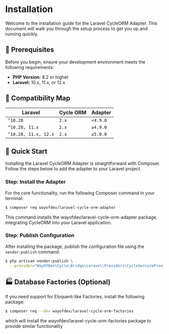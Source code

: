 
# Installation

Welcome to the installation guide for the Laravel CycleORM Adapter. This document will walk you through the setup process to get you up and running quickly.

## 🚩 Prerequisites

Before you begin, ensure your development environment meets the following requirements:

- **PHP Version:** 8.2 or higher
- **Laravel:** 10.x, 11.x, or 12.x

## 🧩 Compatibility Map

| Laravel              | Cycle ORM | Adapter  |
|----------------------|-----------|----------|
| `^10.28`             | `2.x`     | `<4.9.0` |
| `^10.28, 11.x`       | `2.x`     | `≥4.9.0` |
| `^10.28, 11.x, 12.x` | `2.x`     | `≥5.0.0` |


## 🚀 Quick Start

Installing the Laravel CycleORM Adapter is straightforward with Composer. Follow the steps below to add the adapter to your Laravel project.

<div className="steps-container">

### Step: Install the Adapter

For the core functionality, run the following Composer command in your terminal:

```bash
$ composer req wayofdev/laravel-cycle-orm-adapter
```

This command installs the wayofdev/laravel-cycle-orm-adapter package, integrating CycleORM into your Laravel application.

### Step: Publish Configuration

After installing the package, publish the configuration file using the `vendor:publish` command:

```bash
$ php artisan vendor:publish \
  --provider="WayOfDev\Cycle\Bridge\Laravel\Providers\CycleServiceProvider"
```

</div>

## 🏭 Database Factories (Optional)

If you need support for <ExternalLink href="https://laravel.com/docs/11.x/eloquent-factories">Eloquent-like Factories</ExternalLink>, install the following package:

```bash
$ composer req --dev wayofdev/laravel-cycle-orm-factories
```

which will install the <ExternalLink href="https://github.com/wayofdev/laravel-cycle-orm-factories">wayofdev/laravel-cycle-orm-factories</ExternalLink> package to provide similar functionality
